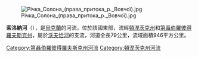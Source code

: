 {{unreferenced|time=2015-09-14T09:02:19+00:00}}
[[Image:Річка_Солона_(права_притока_р._Вовчої).jpg|right]]

'''索洛納河'''（{{lang-uk|Солона}}），是[[烏克蘭|烏克蘭]]的河流，位於該國東部，流經[[頓涅茨克州|頓涅茨克州]]和[[第聶伯羅彼得羅夫斯克州|第聶伯羅彼得羅夫斯克州]]，屬於[[沃夫恰河|沃夫恰河]]的支流，河道全長79公里，流域面積946平方公里。

{{DEFAULTSORT:Солона (притока Вовчої)}}
[[Category:第聶伯羅彼得羅夫斯克州河流|Category:第聶伯羅彼得羅夫斯克州河流]]
[[Category:頓涅茨克州河流|Category:頓涅茨克州河流]]


{{Ukraine-river-stub}}